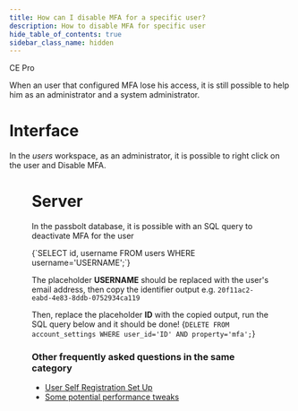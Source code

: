 ```yaml
---
title: How can I disable MFA for a specific user?
description: How to disable MFA for specific user
hide_table_of_contents: true
sidebar_class_name: hidden
---
```



<div style={{display: "flex", gap: "1rem"}}>
  <Chips link="https://www.passbolt.com/ce/docker" isUnderMainTitle={true}>CE</Chips>
  <Chips link="https://www.passbolt.com/pricing/pro" isUnderMainTitle={true}>Pro</Chips>
</div>

When an user that configured MFA lose his access, it is still possible to help him as an administrator and a system administrator.

# Interface

In the *users* workspace, as an administrator, it is possible to right click on the user and Disable MFA.

<Figure
  src={
    '/img/help/2024/09/disable-mfa.png'
  }
  alt={'Disable MFA from the users workspace'}
  caption={'fig. Disable MFA from the users workspace'}
/>


# Server

In the passbolt database, it is possible with an SQL query to deactivate MFA for the user

<CodeBlock>
{`SELECT id, username FROM users WHERE username='USERNAME';`}
</CodeBlock>

The placeholder **USERNAME** should be replaced with the user's email address, then copy the identifier output e.g. `20f11ac2-eabd-4e83-8ddb-0752934ca119`


Then, replace the placeholder **ID** with the copied output, run the SQL query below and it should be done!
<CodeBlock>
{`DELETE FROM account_settings WHERE user_id='ID' AND property='mfa';`}
</CodeBlock>


### Other frequently asked questions in the same category
<ul>
    <li>
        <a href={`/docs/admin/user-provisioning/self-registration/`}>User Self Registration Set Up</a>
    </li>
    <li>
        <a href={`/docs/hosting/troubleshooting/performance-tweaks/`}>Some potential performance tweaks</a>
    </li>
</ul>
